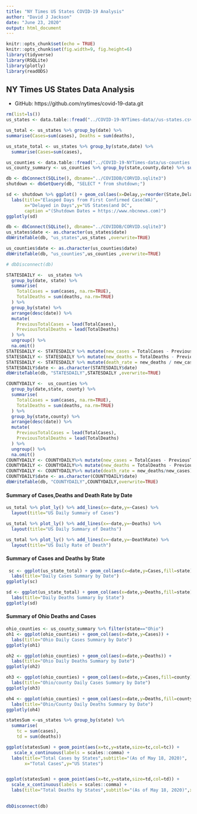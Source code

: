 ```yaml
---
title: "NY Times US States COVID-19 Analysis"
author: "David J Jackson"
date: "June 23, 2020"
output: html_document
---
```


```r
knitr::opts_chunk$set(echo = TRUE)
knitr::opts_chunk$set(fig.width=9, fig.height=6)
library(tidyverse)
library(RSQLite)
library(plotly)
library(readODS)
```

## NY Times US States Data Analysis
* GitHub: https://github.com/nytimes/covid-19-data.git


```r
rm(list=ls())
us_states <- data.table::fread("../COVID-19-NYTimes-data//us-states.csv")

us_total <- us_states %>% group_by(date) %>% 
summarise(Cases=sum(cases), Deaths = sum(deaths),                                                                   DeathRate = Deaths/Cases)

us_state_total <- us_states %>% group_by(state,date) %>% 
  summarise(Cases=sum(cases),                                                             Deaths = sum(deaths),  DeathRate = Deaths/Cases)

```
```r
us_counties <- data.table::fread("../COVID-19-NYTimes-data/us-counties.csv")
us_county_summary <- us_counties %>% group_by(state,county,date) %>% summarise(Cases=sum(cases),Deaths = sum(deaths),DeathRate = Deaths/Cases)
```
```r
db <- dbConnect(SQLite(), dbname="../COVIDDB/CORVID.sqlite3")
shutdown <- dbGetQuery(db, "SELECT * from shutdown;")

```



```r
sd <- shutdown %>% ggplot() + geom_col(aes(x=Delay,y=reorder(State,Delay))) +
  labs(title="Elasped Days from First Confirmed Case(WA)",
       x="Delayed in Days",y="US States(and DC",
       caption ="(Shutdown Dates = https://www.nbcnews.com)")
ggplotly(sd)
```

```r
db <- dbConnect(SQLite(), dbname="../COVIDDB/CORVID.sqlite3")
us_states$date <- as.character(us_states$date)
dbWriteTable(db, "us_states",us_states ,overwrite=TRUE)

us_counties$date <- as.character(us_counties$date)
dbWriteTable(db, "us_counties",us_counties ,overwrite=TRUE)

# dbDisconnect(db)

```


```r
STATESDAILY <-  us_states %>% 
  group_by(date, state) %>%
  summarise(
    TotalCases = sum(cases, na.rm=TRUE),
    TotalDeaths = sum(deaths, na.rm=TRUE)
  ) %>%
  group_by(state) %>%
  arrange(desc(date)) %>%
  mutate(
    PreviousTotalCases = lead(TotalCases),
    PreviousTotalDeaths = lead(TotalDeaths)
  ) %>%
  ungroup() %>%
  na.omit()
STATESDAILY <- STATESDAILY %>% mutate(new_cases = TotalCases - PreviousTotalCases)
STATESDAILY <- STATESDAILY %>% mutate(new_deaths = TotalDeaths - PreviousTotalDeaths)
STATESDAILY <- STATESDAILY %>% mutate(death_rate = new_deaths / new_cases)
STATESDAILY$date <- as.character(STATESDAILY$date)
dbWriteTable(db, "STATESDAILY",STATESDAILY ,overwrite=TRUE)
```


```r
COUNTYDAILY <-  us_counties %>% 
  group_by(date,state, county) %>%
  summarise(
    TotalCases = sum(cases, na.rm=TRUE),
    TotalDeaths = sum(deaths, na.rm=TRUE)
  ) %>%
  group_by(state,county) %>%
  arrange(desc(date)) %>%
  mutate(
    PreviousTotalCases = lead(TotalCases),
    PreviousTotalDeaths = lead(TotalDeaths)
  ) %>%
  ungroup() %>%
  na.omit()
COUNTYDAILY <- COUNTYDAILY%>% mutate(new_cases = TotalCases - PreviousTotalCases)
COUNTYDAILY <- COUNTYDAILY%>% mutate(new_deaths = TotalDeaths - PreviousTotalDeaths)
COUNTYDAILY <- COUNTYDAILY%>% mutate(death_rate = new_deaths/new_cases)
COUNTYDAILY$date <- as.character(COUNTYDAILY$date)
dbWriteTable(db, "COUNTYDAILY",COUNTYDAILY,overwrite=TRUE)
```

#### Summary of Cases,Deaths  and Death Rate by Date

```r
us_total %>% plot_ly() %>% add_lines(x=~date,y=~Cases) %>%
  layout(title="US Daily Summary of Cases")

us_total %>% plot_ly() %>% add_lines(x=~date,y=~Deaths) %>%
  layout(title="US Daily Summary of Deaths")

us_total %>% plot_ly() %>% add_lines(x=~date,y=~DeathRate) %>%
  layout(title="US Daily Rate of Death")
```

#### Summary of Cases and Deaths by State

```r
 sc <- ggplot(us_state_total) + geom_col(aes(x=date,y=Cases,fill=state)) +
  labs(title="Daily Cases Summary by Date") 
ggplotly(sc)

sd <- ggplot(us_state_total) + geom_col(aes(x=date,y=Deaths,fill=state)) +
  labs(title="Daily Deaths Summary by State") 
ggplotly(sd)

```

#### Summary of Ohio Deaths and Cases

```r

ohio_counties <- us_county_summary %>% filter(state=="Ohio")
oh1 <- ggplot(ohio_counties) + geom_col(aes(x=date,y=Cases)) +
  labs(title="Ohio Daily Cases Summary by Date")
ggplotly(oh1)

oh2 <- ggplot(ohio_counties) + geom_col(aes(x=date,y=Deaths)) +
  labs(title="Ohio Daily Deaths Summary by Date")
ggplotly(oh2)
```
```r
oh3 <- ggplot(ohio_counties) + geom_col(aes(x=date,y=Cases,fill=county)) +
  labs(title="Ohio/county Daily Cases Summary by Date")
ggplotly(oh3)

oh4 <- ggplot(ohio_counties) + geom_col(aes(x=date,y=Deaths,fill=county)) +
  labs(title="Ohio/County Daily Deaths Summary by Date")
ggplotly(oh4)
```
```r
statesSum <-us_states %>% group_by(state) %>% 
  summarise(
    tc = sum(cases),
    td = sum(deaths)) 

ggplot(statesSum) + geom_point(aes(x=tc,y=state,size=tc,col=tc)) +
   scale_x_continuous(labels = scales::comma) +
  labs(title="Total Cases by States",subtitle="(As of May 18, 2020)",
       x="Total Cases",y="US States")


ggplot(statesSum) + geom_point(aes(x=tc,y=state,size=td,col=td)) +
  scale_x_continuous(labels = scales::comma) +
  labs(title="Total Deaths by States",subtitle="(As of May 18, 2020)",x="Total Deaths",y="US States")
  
```



```r
dbDisconnect(db)
```

